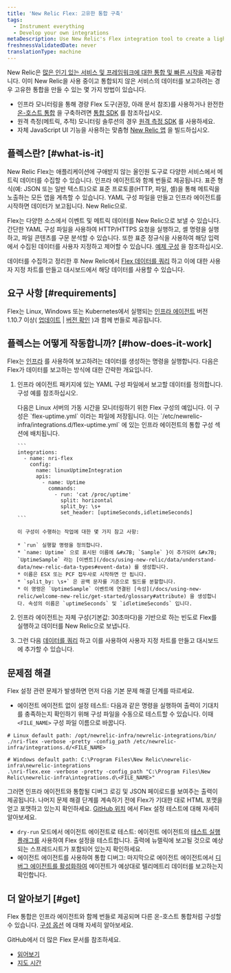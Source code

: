 ```yaml
---
title: 'New Relic Flex: 고유한 통합 구축'
tags:
  - Instrument everything
  - Develop your own integrations
metaDescription: Use New Relic's Flex integration tool to create a lightweight custom integration that reports event and metric data to New Relic.
freshnessValidatedDate: never
translationType: machine
---
```


New Relic은 [많은 인기 있는 서비스 및 프레임워크에 대한 통합 및 빠른 시작을](https://newrelic.com/instant-observability/) 제공합니다. 이미 New Relic을 사용 중이고 통합되지 않은 서비스의 데이터를 보고하려는 경우 고유한 통합을 만들 수 있는 몇 가지 방법이 있습니다.

* 인프라 모니터링을 통해 경량 Flex 도구(권장, 아래 문서 참조)를 사용하거나 완전한 [온-호스트 통합](/docs/integrations/host-integrations/getting-started/introduction-host-integrations) 을 구축하려면 [통합 SDK](/docs/integrations/integrations-sdk/getting-started/introduction-infrastructure-integrations-sdk) 를 참조하십시오.
* 원격 측정(메트릭, 추적) 모니터링 솔루션의 경우 [원격 측정 SDK](/docs/data-ingest-apis/get-data-new-relic/new-relic-sdks/telemetry-sdks-send-custom-telemetry-data-new-relic) 를 사용하세요.
* 자체 JavaScript UI 기능을 사용하는 맞춤형 [New Relic 앱](/docs/new-relic-one/use-new-relic-one/build-new-relic-one/new-relic-one-build-your-own-custom-new-relic-one-application) 을 빌드하십시오.

## 플렉스란? [#what-is-it]

New Relic Flex는 애플리케이션에 구애받지 않는 올인원 도구로 다양한 서비스에서 메트릭 데이터를 수집할 수 있습니다. 인프라 에이전트와 함께 번들로 제공됩니다. 표준 형식(예: JSON 또는 일반 텍스트)으로 표준 프로토콜(HTTP, 파일, 셸)을 통해 메트릭을 노출하는 모든 앱을 계측할 수 있습니다. YAML 구성 파일을 만들고 인프라 에이전트를 시작하면 데이터가 보고됩니다. New Relic으로.

Flex는 다양한 소스에서 이벤트 및 메트릭 데이터를 New Relic으로 보낼 수 있습니다. 간단한 YAML 구성 파일을 사용하여 HTTP/HTTPS 요청을 실행하고, 셸 명령을 실행하고, 파일 콘텐츠를 구문 분석할 수 있습니다. 또한 표준 정규식을 사용하여 해당 입력에서 수집된 데이터를 사용자 지정하고 제어할 수 있습니다. [예제 구성](#example) 을 참조하십시오.

데이터를 수집하고 정리한 후 New Relic에서 [Flex 데이터를 쿼리](/docs/using-new-relic/data/understand-data/query-new-relic-data) 하고 이에 대한 사용자 지정 차트를 만들고 대시보드에서 해당 데이터를 사용할 수 있습니다.

## 요구 사항 [#requirements]

Flex는 Linux, Windows 또는 Kubernetes에서 실행되는 [인프라 에이전트](/docs/infrastructure/install-infrastructure-agent/get-started/install-infrastructure-agent) 버전 1.10.7 이상( [업데이트](/docs/infrastructure/install-configure-manage-infrastructure/update-or-uninstall/update-infrastructure-agent) \| [버전 확인](/docs/infrastructure/install-configure-manage-infrastructure/update-or-uninstall/update-infrastructure-agent#check-version) )과 함께 번들로 제공됩니다.

## 플렉스는 어떻게 작동합니까? [#how-does-it-work]

Flex는 [인프라](/docs/infrastructure/install-infrastructure-agent/get-started/install-infrastructure-agent) 를 사용하여 보고하려는 데이터를 생성하는 명령을 실행합니다. 다음은 Flex가 데이터를 보고하는 방식에 대한 간략한 개요입니다.

1. 인프라 에이전트 패키지에 있는 YAML 구성 파일에서 보고할 데이터를 정의합니다. 구성 예를 참조하십시오.

   <CollapserGroup>
     <Collapser
       id="example"
       title="구성 예"
     >
       다음은 Linux 서버의 가동 시간을 모니터링하기 위한 Flex 구성의 예입니다. 이 구성은 `flex-uptime.yml` 이라는 파일에 저장됩니다. 이는 `/etc/newrelic-infra/integrations.d/flex-uptime.yml` 에 있는 인프라 에이전트의 통합 구성 섹션에 배치됩니다.

       ```
       integrations:
         - name: nri-flex    
           config:
             name: linuxUptimeIntegration
             apis:
               - name: Uptime
                 commands:
                   - run: 'cat /proc/uptime'
                     split: horizontal
                     split_by: \s+
                     set_header: [uptimeSeconds,idletimeSeconds]
       ```

       이 구성이 수행하는 작업에 대한 몇 가지 참고 사항:

       * `run` 실행할 명령을 정의합니다.
       * `name: Uptime` 으로 표시된 이름에 &#x7B; `Sample` }이 추가되어 &#x7B; `UptimeSample` 라는 [이벤트](/docs/using-new-relic/data/understand-data/new-relic-data-types#event-data) 를 생성합니다.
       * 이름은 ESX 또는 PCF 접두사로 시작하면 안 됩니다.
       * `split_by: \s+` 은 공백 문자를 기준으로 필드를 분할합니다.
       * 이 명령은 `UptimeSample` 이벤트에 연결된 [속성](/docs/using-new-relic/welcome-new-relic/get-started/glossary#attribute) 을 생성합니다. 속성의 이름은 `uptimeSeconds` 및 `idletimeSeconds` 입니다.
     </Collapser>
   </CollapserGroup>

2. 인프라 에이전트는 자체 구성(기본값: 30초마다)을 기반으로 하는 빈도로 Flex를 실행하고 데이터를 New Relic으로 보냅니다.

3. 그런 다음 [데이터를 쿼리](/docs/using-new-relic/data/understand-data/query-new-relic-data) 하고 이를 사용하여 사용자 지정 차트를 만들고 대시보드에 추가할 수 있습니다.

<InstallFeedback/>

## 문제점 해결

Flex 설정 관련 문제가 발생하면 먼저 다음 기본 문제 해결 단계를 따르세요.

* 에이전트 에이전트 없이 설정 테스트: 다음과 같은 명령을 실행하여 출력이 기대치를 충족하는지 확인하기 위해 구성 파일을 수동으로 테스트할 수 있습니다. 이때 `<FILE_NAME>` 구성 파일 이름으로 바꿉니다.

```
# Linux default path: /opt/newrelic-infra/newrelic-integrations/bin/ 
./nri-flex -verbose -pretty -config_path /etc/newrelic-infra/integrations.d/<FILE_NAME>

# Windows default path: C:\Program Files\New Relic\newrelic-infra\newrelic-integrations
.\nri-flex.exe -verbose -pretty -config_path "C:\Program Files\New Relic\newrelic-infra\integrations.d\<FILE_NAME>"
```

그러면 인프라 에이전트와 통합될 디버그 로깅 및 JSON 페이로드를 보여주는 출력이 제공됩니다. 나머지 문제 해결 단계를 계속하기 전에 Flex가 기대한 대로 HTML 포맷을 얻고 포맷하고 있는지 확인하세요. [GitHub 위치](https://github.com/newrelic/nri-flex/blob/master/docs/troubleshooting.md#testing-a-config) 에서 Flex 설정 테스트에 대해 자세히 알아보세요.

* `dry-run` 모드에서 에이전트 에이전트로 테스트: 에이전트 에이전트의 [테스트 실행 플래그를](/docs/infrastructure/host-integrations/troubleshooting/run-integrations-manually/) 사용하여 Flex 설정을 테스트합니다. 출력에 뉴렐릭에 보고될 것으로 예상되는 스프레드시트가 포함되어 있는지 확인하세요.
* 에이전트 에이전트를 사용하여 통합 디버그: 마지막으로 에이전트 에이전트에서 [디버그 에이전트를 활성화하여](/docs/infrastructure/infrastructure-troubleshooting/troubleshoot-logs/generate-logs-troubleshooting-infrastructure/) 에이전트가 예상대로 텔리메트리 데이터를 보고하는지 확인합니다.

## 더 알아보기 [#get]

Flex 통합은 인프라 에이전트와 함께 번들로 제공되며 다른 온-호스트 통합처럼 구성할 수 있습니다. [구성 옵션](/docs/infrastructure/host-integrations/infrastructure-integrations-sdk/specifications/host-integrations-standard-configuration-format) 에 대해 자세히 알아보세요.

GitHub에서 더 많은 Flex 문서를 참조하세요.

* [읽어보기](https://github.com/newrelic/nri-flex)
* [지도 시간](https://github.com/newrelic/nri-flex/blob/master/docs/basic-tutorial.md)